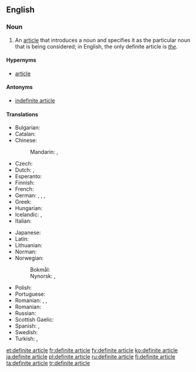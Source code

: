 ==English==
{{wikipedia}}

===Noun===
{{en-noun|head=[[definite]] [[article]]}}

# {{label|en|grammar}} An [[article]] that introduces a noun and specifies it as the particular noun that is being considered; in English, the only definite article is ''[[the]]''.

====Hypernyms====
* [[article]]

====Antonyms====
* [[indefinite article]]

====Translations====
{{trans-top|article introducing a noun and specifying it as the particular noun considered}}
* Bulgarian: {{t|bg|определителен член|m}}
* Catalan: {{t|ca|article definit|m}}
* Chinese:
*: Mandarin: {{t+|cmn|定冠詞|sc=Hani}}, {{t|cmn|定冠词|tr=dìngguàncí|sc=Hani}}
* Czech: {{t|cs|určitý člen|m}}
* Dutch: {{t|nl|lidwoord van bepaaldheid}}, {{t+|nl|bepaald lidwoord|n}}
* Esperanto: {{t|eo|difina artikolo}}
* Finnish: {{t+|fi|määräinen artikkeli}}
* French: {{t+|fr|article défini|m}}
* German: {{t|de|bestimmtes Geschlechtswort|n}}, {{t|de|bestimmter Artikel|m}}, {{t|de|definiter Artikel|m}}, {{t|de|Definitartikel|m}}
* Greek: {{t|el|οριστικό άρθρο|n}}
* Hungarian: {{t+|hu|határozott névelő}}
* Icelandic: {{t+|is|ákveðinn greinir|m}}, {{t|is|ákv. gr.|m}}
* Italian: {{t|it|articolo definito|m}}
{{trans-mid}}
* Japanese: {{t|ja|定冠詞|tr=ていかんし, teikanshi}}
* Latin: {{t|la|articulus definitus|m}}
* Lithuanian: {{t|lt|žymimasis artikelis|m}}
* Norman: {{t|nrf|articl'ye définnie|f}}
* Norwegian:
*: Bokmål: {{t|no|bestemt artikkel|m}}
*: Nynorsk: {{t|no|bestemt artikkel|m}}, {{t|no|bestemd artikkel|m}}
* Polish: {{t+|pl|rodzajnik określony|m-in}}
* Portuguese: {{t+|pt|artigo definido|m}}
* Romanian: {{t+|ro|articol definit|n}}, {{t+|ro|articol hotărât|n}}, {{t+|ro|articol definit}}
* Romanian: {{t+|ro|articol hotărât|n}}
* Russian: {{t+|ru|определённый арти́кль|m}}
* Scottish Gaelic: {{t|gd|alt cinnteach|m}}
* Spanish: {{t+|es|artículo definido|m}}, {{t+|es|artículo determinado|m}}
* Swedish: {{t|sv|bestämd artikel|c}}
* Turkish: {{t|tr|belirli harfitarif}}, {{t|tr|belirli tanımlık}}
{{trans-bottom}}

[[et:definite article]]
[[fr:definite article]]
[[fy:definite article]]
[[ko:definite article]]
[[ja:definite article]]
[[pl:definite article]]
[[ru:definite article]]
[[fi:definite article]]
[[ta:definite article]]
[[tr:definite article]]